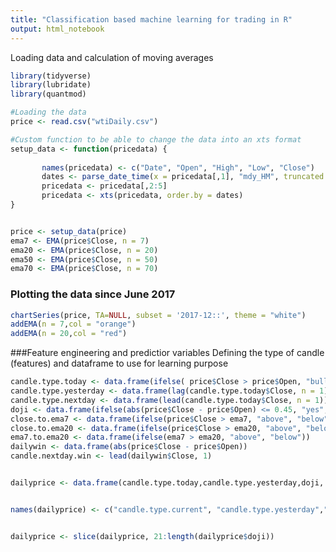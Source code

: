 ```yaml
---
title: "Classification based machine learning for trading in R"
output: html_notebook
---
```

 
 Loading data and calculation of moving averages

```r
library(tidyverse)
library(lubridate)
library(quantmod)

#Loading the data
price <- read.csv("wtiDaily.csv")

#Custom function to be able to change the data into an xts format
setup_data <- function(pricedata) {
  
       names(pricedata) <- c("Date", "Open", "High", "Low", "Close")
       dates <- parse_date_time(x = pricedata[,1], "mdy_HM", truncated = 3)
       pricedata <- pricedata[,2:5]
       pricedata <- xts(pricedata, order.by = dates)
}


price <- setup_data(price)
ema7 <- EMA(price$Close, n = 7)
ema20 <- EMA(price$Close, n = 20)
ema50 <- EMA(price$Close, n = 50)
ema70 <- EMA(price$Close, n = 70)

```

### Plotting the data since June 2017

```r
chartSeries(price, TA=NULL, subset = '2017-12::', theme = "white")
addEMA(n = 7,col = "orange")
addEMA(n = 20,col = "red")

```

###Feature engineering and predictior variables
Defining the type of candle (features) and dataframe to use for learning purpose

```r

candle.type.today <- data.frame(ifelse( price$Close > price$Open, "bull", "bear"))
candle.type.yesterday <- data.frame(lag(candle.type.today$Close, n = 1))
candle.type.nextday <- data.frame(lead(candle.type.today$Close, n = 1))
doji <- data.frame(ifelse(abs(price$Close - price$Open) <= 0.45, "yes", "no"))
close.to.ema7 <- data.frame(ifelse(price$Close > ema7, "above", "below"))
close.to.ema20 <- data.frame(ifelse(price$Close > ema20, "above", "below"))
ema7.to.ema20 <- data.frame(ifelse(ema7 > ema20, "above", "below"))
dailywin <- data.frame(abs(price$Close - price$Open))
candle.nextday.win <- lead(dailywin$Close, 1)


dailyprice <- data.frame(candle.type.today,candle.type.yesterday,doji, close.to.ema7,close.to.ema20, ema7.to.ema20, dailywin, candle.nextday.win, candle.type.nextday)


names(dailyprice) <- c("candle.type.current", "candle.type.yesterday","doji", "close.to.ema7", "close.to.ema20", "ema7.to.ema20", "dailywin", "candle.nextday.win", "candle.type.nextday")


dailyprice <- slice(dailyprice, 21:length(dailyprice$doji))

```
